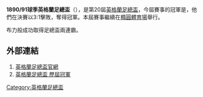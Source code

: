 '''1890/91球季英格蘭足總盃'''（{{lang-en|FA Cup}}），是第20屆[[英格蘭足總盃|英格蘭足總盃]]，今屆賽事的冠軍是{{fc|布力般流浪}}，他們在決賽以3:1擊敗{{fc|諾士郡}}，奪得冠軍。本屆賽事繼續在[[橢圓體育場|橢圓體育場]]舉行。

布力般成功取得足總盃兩連霸。

==外部連結==
#[http://www.thefa.com/thefacup 英格蘭足總盃官網]{{Webarchive|url=https://wayback.archive-it.org/all/20120424194609/http://www.thefa.com/TheFACup |date=2012-04-24 }}
#[http://www.worldfootball.net/winner/eng-fa-cup/ 英格蘭足總盃 歷屆冠軍]{{Wayback|url=http://www.worldfootball.net/winner/eng-fa-cup/ |date=20190102002248 }}

{{英格兰足总杯}}

[[Category:英格蘭足總盃|Category:英格蘭足總盃]]


{{soccer-stub}}